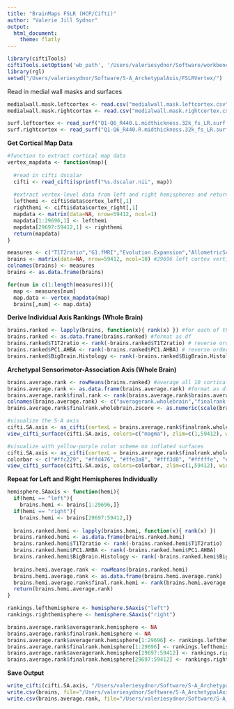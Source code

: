 ```yaml
---
title: "BrainMaps FSLR (HCP/Cifti)"
author: "Valerie Jill Sydnor"
output: 
  html_document:
    theme: flatly
---
```


```r
library(ciftiTools)
ciftiTools.setOption('wb_path', '/Users/valeriesydnor/Software/workbench/')
library(rgl)
setwd("/Users/valeriesydnor/Software/S-A_ArchetypalAxis/FSLRVertex/")
```

Read in medial wall masks and surfaces
```r
medialwall.mask.leftcortex <- read.csv("medialwall.mask.leftcortex.csv", header = F, colClasses = c("logical")) #Left cortex medial wall mask
medialwall.mask.rightcortex <- read.csv("medialwall.mask.rightcortex.csv", header = F, colClasses = c("logical")) #Right cortex medial wall mask

surf.leftcortex <- read_surf("Q1-Q6_R440.L.midthickness.32k_fs_LR.surf.gii") #Left cortex surface file for visualization
surf.rightcortex <- read_surf("Q1-Q6_R440.R.midthickness.32k_fs_LR.surf.gii") #Right cortex surface file for visualization
```

**Get Cortical Map Data**

```r
#function to extract cortical map data
vertex_mapdata <- function(map){
  
  #read in cifti dscalar
  cifti <- read_cifti(sprintf("%s.dscalar.nii", map))
  
  #extract vertex-level data from left and right hemispheres and return combined vector
  lefthemi <- cifti$data$cortex_left[,1]
  righthemi <- cifti$data$cortex_right[,1]
  mapdata <- matrix(data=NA, nrow=59412, ncol=1)
  mapdata[1:29696,1] <- lefthemi
  mapdata[29697:59412,1] <- righthemi
  return(mapdata)
}
```

```r
measures <- c("T1T2ratio","G1.fMRI","Evolution.Expansion","AllometricScaling.PNC20mm","PET.AG","CBF","PC1.AHBA","PC1.Neurosynth","BigBrain.Histology","Cortical.Thickness")
brains <- matrix(data=NA, nrow=59412, ncol=10) #29696 left cortex vertices plus 29716 right cortex vertices; 10 measures
colnames(brains) <- measures
brains <- as.data.frame(brains)

for(num in c(1:length(measures))){
  map <- measures[num]
  map.data <- vertex_mapdata(map)
  brains[,num] <- map.data}
```

**Derive Individual Axis Rankings (Whole Brain)**

```r
brains.ranked <- lapply(brains, function(x){ rank(x) }) #for each of the 10 cortical measures, derive unidimensional axis orderings by ranking by vertex value
brains.ranked <- as.data.frame(brains.ranked) #format as df
brains.ranked$T1T2ratio <- rank(-brains.ranked$T1T2ratio) # reverse order T1-weighted to T2-weighted ratio rankings so that sensorimotor vertices are ranked lower and association vertices are ranked higher
brains.ranked$PC1.AHBA <- rank(-brains.ranked$PC1.AHBA) # reverse order PC1 of brain expressed genes rankings so that sensorimotor vertices are ranked lower and association vertices are ranked higher 
brains.ranked$BigBrain.Histology <- rank(-brains.ranked$BigBrain.Histology) # reverse order histology rankings so that sensorimotor vertices are ranked lower and association vertices are ranked higher
```

**Archetypal Sensorimotor-Association Axis (Whole Brain)**

```r
brains.average.rank <- rowMeans(brains.ranked) #average all 10 cortical rankings to get each vertex's average axis rank
brains.average.rank <- as.data.frame(brains.average.rank) #format as df
brains.average.rank$final.rank <- rank(brains.average.rank$brains.average.rank) #rerank vertices by average axis rank to visualize the archetypal sensorimotor-association axis 
colnames(brains.average.rank) <- c("averagerank.wholebrain","finalrank.wholebrain")
brains.average.rank$finalrank.wholebrain.zscore <- as.numeric(scale(brains.average.rank$finalrank.wholebrain, center=TRUE, scale=TRUE))
```

```r
#visualize the S-A axis
cifti.SA.axis <- as_cifti(cortexL = brains.average.rank$finalrank.wholebrain[1:29696], cortexL_mwall = medialwall.mask.leftcortex$V1, cortexR = brains.average.rank$finalrank.wholebrain[29697:59412], cortexR_mwall = medialwall.mask.rightcortex$V1, surfL = surf.leftcortex, surfR = surf.rightcortex)
view_cifti_surface(cifti.SA.axis, colors=c("magma"), zlim=c(1,59412), widget=TRUE)
```

```r
#visualize with yellow-purple color scheme on inflated surfaces
cifti.SA.axis <- as_cifti(cortexL = brains.average.rank$finalrank.wholebrain[1:29696], cortexL_mwall = medialwall.mask.leftcortex$V1, cortexR = brains.average.rank$finalrank.wholebrain[29697:59412], cortexR_mwall = medialwall.mask.rightcortex$V1)
colorbar <- c("#ffc229", "#ffd476", "#ffe3a8", "#fff3d8", "#fffffe", "#e4d1e6", "#bc90c2", "#9656a2", "#6f1f8c")
view_cifti_surface(cifti.SA.axis, colors=colorbar, zlim=c(1,59412), widget=TRUE)
```

**Repeat for Left and Right Hemispheres Individually**

```r
hemisphere.SAaxis <- function(hemi){
  if(hemi == "left"){
    brains.hemi <- brains[1:29696,]}
  if(hemi == "right"){
    brains.hemi <- brains[29697:59412,]}
  
  brains.ranked.hemi <- lapply(brains.hemi, function(x){ rank(x) }) 
  brains.ranked.hemi <- as.data.frame(brains.ranked.hemi)
  brains.ranked.hemi$T1T2ratio <- rank(-brains.ranked.hemi$T1T2ratio) 
  brains.ranked.hemi$PC1.AHBA <- rank(-brains.ranked.hemi$PC1.AHBA) 
  brains.ranked.hemi$BigBrain.Histology <- rank(-brains.ranked.hemi$BigBrain.Histology)
  
  brains.hemi.average.rank <- rowMeans(brains.ranked.hemi)
  brains.hemi.average.rank <- as.data.frame(brains.hemi.average.rank)
  brains.hemi.average.rank$final.rank.hemi <- rank(brains.hemi.average.rank$brains.hemi.average.rank)
  return(brains.hemi.average.rank)
}
```

```r
rankings.lefthemisphere <- hemisphere.SAaxis("left")
rankings.righthemisphere <- hemisphere.SAaxis("right")

brains.average.rank$averagerank.hemisphere <- NA
brains.average.rank$finalrank.hemisphere <- NA
brains.average.rank$averagerank.hemisphere[1:29696] <- rankings.lefthemisphere$brains.hemi.average.rank
brains.average.rank$finalrank.hemisphere[1:29696] <- rankings.lefthemisphere$final.rank.hemi
brains.average.rank$averagerank.hemisphere[29697:59412] <- rankings.righthemisphere$brains.hemi.average.rank
brains.average.rank$finalrank.hemisphere[29697:59412] <- rankings.righthemisphere$final.rank.hemi
```


**Save Output**

```r
write_cifti(cifti.SA.axis, "/Users/valeriesydnor/Software/S-A_ArchetypalAxis/FSLRVertex/SensorimotorAssociation_Axis.dscalar.nii")
write.csv(brains, file="/Users/valeriesydnor/Software/S-A_ArchetypalAxis/FSLRVertex/brainmaps_fslr.csv", row.names = FALSE)
write.csv(brains.average.rank, file="/Users/valeriesydnor/Software/S-A_ArchetypalAxis/FSLRVertex/Sensorimotor_Association_Axis_AverageRanks.csv", row.names = FALSE, quote = FALSE)
```

